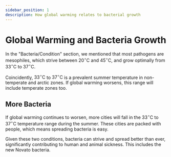 ```yaml
---
sidebar_position: 1
description: How global warming relates to bacterial growth
---
```

# Global Warming and Bacteria Growth
In the "Bacteria/Condition" section, we mentioned that most pathogens are mesophiles, which strive between $20^\circ\text{{C}}$ and $45^\circ\text{C}$, and grow optimally from $33^\circ\text{C}$ to $37^\circ\text{C}$.

Coincidently,  $33^\circ\text{C}$ to $37^\circ\text{C}$ is a prevalent summer temperature in non-temperate and arctic zones. If global warming worsens, this range will include temperate zones too. 

## More Bacteria
If global warming continues to worsen, more cities will fall in the $33^\circ\text{C}$ to $37^\circ\text{C}$ temperature range during the summer. These cities are packed with people, which means spreading bacteria is easy. 

Given these two conditions, bacteria can strive and spread better than ever, significantly contributing to human and animal sickness. This includes the new Novato bacteria.  
